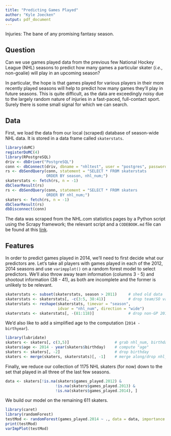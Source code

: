 ```yaml
---
title: "Predicting Games Played"
author: "Kyle Joecken"
output: pdf_document
---
```


Injuries: The bane of any promising fantasy season.

## Question

Can we use games played data from the previous few National Hockey League (NHL)
seasons to predict how many games a particular skater (*i.e.*, non-goalie) will
play in an upcoming season?

In particular, the hope is that games played for various players in their more
recently played seasons will help to predict how many games they'll play in
future seasons.  This is quite difficult, as the data are exceedingly noisy due
to the largely random nature of injuries in a fast-paced, full-contact sport.
Surely there is some small signal for which we can search.

## Data

First, we load the data from our local (scraped) database of season-wide NHL
data.  It is stored in a data frame called `skaterstats`.

```r
library(doMC)
registerDoMC(4)
library(RPostgreSQL)
driv <- dbDriver("PostgreSQL")
conn <- dbConnect(driv, dbname = "nhltest", user = "postgres", password = "hollyleaf", host = "localhost")
rs <- dbSendQuery(conn, statement = "SELECT * FROM skaterstats
                  ORDER BY season, nhl_num;")
skaterstats <- fetch(rs, n = -1)
dbClearResult(rs)
rs <- dbSendQuery(conn, statement = "SELECT * FROM skaters
                  ORDER BY nhl_num;")
skaters <- fetch(rs, n = -1)
dbClearResult(rs)
dbDisconnect(conn)
```

The data was scraped from the NHL.com statistics pages by a Python script using
the Scrapy framework; the relevant script and a `CODEBOOK.md` file can be found
at this [link](https://github.com/kielejocain/NHL_sql).

## Features

In order to predict games played in 2014, we'll need to first decide what our
predictors are.  Let's take all players with games played in each of the 2012,
2014 seasons and use `varimpplot()` on a random forest model to select
predictors.  We'll also throw away team information (columns 3 - 5) and shootout
information (38 - 41), as both are incomplete and the former is unlikely to be
relevant.

```r
skaterstats <- subset(skaterstats, season > 2011)     # shed old data
skaterstats <- skaterstats[, -c(3:5, 38:41)]          # drop team/SO variables
skaterstats <- reshape(skaterstats, timevar = "season",
                       idvar = "nhl_num", direction = "wide")
skaterstats <- skaterstats[, -(81:118)]               # drop non-GP 2014 vars
```

We'd also like to add a simplified age to the computation (`2014 - birthyear`).

```r
library(lubridate)
skaters <- skaters[, c(3,5)]                    # grab nhl_num, birthday
skaters$age <- 2014 - year(skaters$birthday)    # compute "age"
skaters <- skaters[, -2]                        # drop birthday
skaters <- merge(skaters, skaterstats)[, -1]    # merge along/drop nhl_num
```

Finally, we reduce our collection of 1175 NHL skaters (for now) down to the set
that played in all three of the last few seasons.

```r
data <- skaters[!is.na(skaters$games_played.2012) & 
                      !is.na(skaters$games_played.2013) &
                      !is.na(skaters$games_played.2014), ]
```

We build our model on the remaining 611 skaters.

```r
library(caret)
library(randomForest)
testMod <- randomForest(games_played.2014 ~ ., data = data, importance = TRUE)
print(testMod)
varImpPlot(testMod)
```


